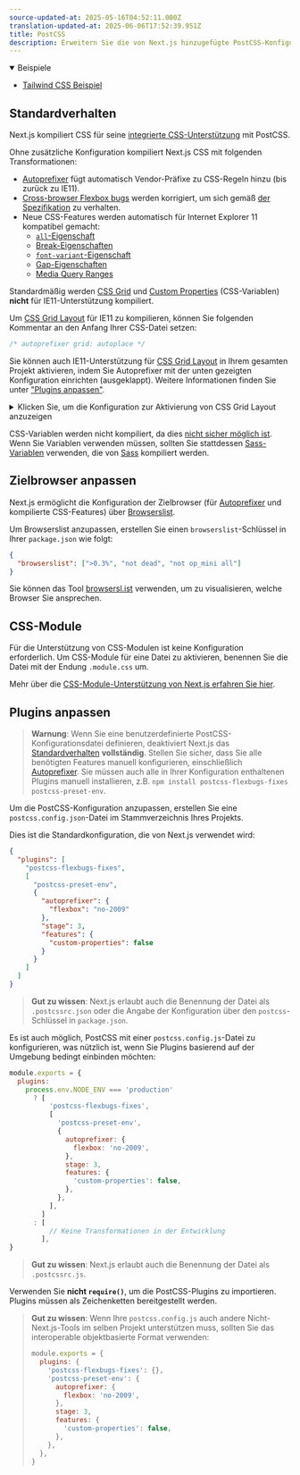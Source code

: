 ```yaml
---
source-updated-at: 2025-05-16T04:52:11.000Z
translation-updated-at: 2025-06-06T17:52:39.951Z
title: PostCSS
description: Erweitern Sie die von Next.js hinzugefügte PostCSS-Konfiguration und Plugins mit Ihren eigenen.
---
```


<details open>
  <summary>Beispiele</summary>

- [Tailwind CSS Beispiel](https://github.com/vercel/next.js/tree/canary/examples/with-tailwindcss)

</details>

## Standardverhalten

Next.js kompiliert CSS für seine [integrierte CSS-Unterstützung](/docs/pages/building-your-application/styling) mit PostCSS.

Ohne zusätzliche Konfiguration kompiliert Next.js CSS mit folgenden Transformationen:

- [Autoprefixer](https://github.com/postcss/autoprefixer) fügt automatisch Vendor-Präfixe zu CSS-Regeln hinzu (bis zurück zu IE11).
- [Cross-browser Flexbox bugs](https://github.com/philipwalton/flexbugs) werden korrigiert, um sich gemäß [der Spezifikation](https://www.w3.org/TR/css-flexbox-1/) zu verhalten.
- Neue CSS-Features werden automatisch für Internet Explorer 11 kompatibel gemacht:
  - [`all`-Eigenschaft](https://developer.mozilla.org/docs/Web/CSS/all)
  - [Break-Eigenschaften](https://developer.mozilla.org/docs/Web/CSS/break-after)
  - [`font-variant`-Eigenschaft](https://developer.mozilla.org/docs/Web/CSS/font-variant)
  - [Gap-Eigenschaften](https://developer.mozilla.org/docs/Web/CSS/gap)
  - [Media Query Ranges](https://developer.mozilla.org/docs/Web/CSS/Media_Queries/Using_media_queries#Syntax_improvements_in_Level_4)

Standardmäßig werden [CSS Grid](https://www.w3.org/TR/css-grid-1/) und [Custom Properties](https://developer.mozilla.org/docs/Web/CSS/var) (CSS-Variablen) **nicht** für IE11-Unterstützung kompiliert.

Um [CSS Grid Layout](https://developer.mozilla.org/docs/Web/CSS/grid) für IE11 zu kompilieren, können Sie folgenden Kommentar an den Anfang Ihrer CSS-Datei setzen:

```css
/* autoprefixer grid: autoplace */
```

Sie können auch IE11-Unterstützung für [CSS Grid Layout](https://developer.mozilla.org/docs/Web/CSS/grid) in Ihrem gesamten Projekt aktivieren, indem Sie Autoprefixer mit der unten gezeigten Konfiguration einrichten (ausgeklappt). Weitere Informationen finden Sie unter ["Plugins anpassen"](#customizing-plugins).

<details>
  <summary>Klicken Sie, um die Konfiguration zur Aktivierung von CSS Grid Layout anzuzeigen</summary>

```json filename="postcss.config.json"
{
  "plugins": [
    "postcss-flexbugs-fixes",
    [
      "postcss-preset-env",
      {
        "autoprefixer": {
          "flexbox": "no-2009",
          "grid": "autoplace"
        },
        "stage": 3,
        "features": {
          "custom-properties": false
        }
      }
    ]
  ]
}
```

</details>

CSS-Variablen werden nicht kompiliert, da dies [nicht sicher möglich ist](https://github.com/MadLittleMods/postcss-css-variables#caveats). Wenn Sie Variablen verwenden müssen, sollten Sie stattdessen [Sass-Variablen](https://sass-lang.com/documentation/variables) verwenden, die von [Sass](https://sass-lang.com/) kompiliert werden.

## Zielbrowser anpassen

Next.js ermöglicht die Konfiguration der Zielbrowser (für [Autoprefixer](https://github.com/postcss/autoprefixer) und kompilierte CSS-Features) über [Browserslist](https://github.com/browserslist/browserslist).

Um Browserslist anzupassen, erstellen Sie einen `browserslist`-Schlüssel in Ihrer `package.json` wie folgt:

```json filename="package.json"
{
  "browserslist": [">0.3%", "not dead", "not op_mini all"]
}
```

Sie können das Tool [browsersl.ist](https://browsersl.ist/?q=%3E0.3%25%2C+not+ie+11%2C+not+dead%2C+not+op_mini+all) verwenden, um zu visualisieren, welche Browser Sie ansprechen.

## CSS-Module

Für die Unterstützung von CSS-Modulen ist keine Konfiguration erforderlich. Um CSS-Module für eine Datei zu aktivieren, benennen Sie die Datei mit der Endung `.module.css` um.

Mehr über die [CSS-Module-Unterstützung von Next.js erfahren Sie hier](/docs/pages/building-your-application/styling).

## Plugins anpassen

> **Warnung**: Wenn Sie eine benutzerdefinierte PostCSS-Konfigurationsdatei definieren, deaktiviert Next.js das [Standardverhalten](#standardverhalten) **vollständig**. Stellen Sie sicher, dass Sie alle benötigten Features manuell konfigurieren, einschließlich [Autoprefixer](https://github.com/postcss/autoprefixer). Sie müssen auch alle in Ihrer Konfiguration enthaltenen Plugins manuell installieren, z.B. `npm install postcss-flexbugs-fixes postcss-preset-env`.

Um die PostCSS-Konfiguration anzupassen, erstellen Sie eine `postcss.config.json`-Datei im Stammverzeichnis Ihres Projekts.

Dies ist die Standardkonfiguration, die von Next.js verwendet wird:

```json filename="postcss.config.json"
{
  "plugins": [
    "postcss-flexbugs-fixes",
    [
      "postcss-preset-env",
      {
        "autoprefixer": {
          "flexbox": "no-2009"
        },
        "stage": 3,
        "features": {
          "custom-properties": false
        }
      }
    ]
  ]
}
```

> **Gut zu wissen**: Next.js erlaubt auch die Benennung der Datei als `.postcssrc.json` oder die Angabe der Konfiguration über den `postcss`-Schlüssel in `package.json`.

Es ist auch möglich, PostCSS mit einer `postcss.config.js`-Datei zu konfigurieren, was nützlich ist, wenn Sie Plugins basierend auf der Umgebung bedingt einbinden möchten:

```js filename="postcss.config.js"
module.exports = {
  plugins:
    process.env.NODE_ENV === 'production'
      ? [
          'postcss-flexbugs-fixes',
          [
            'postcss-preset-env',
            {
              autoprefixer: {
                flexbox: 'no-2009',
              },
              stage: 3,
              features: {
                'custom-properties': false,
              },
            },
          ],
        ]
      : [
          // Keine Transformationen in der Entwicklung
        ],
}
```

> **Gut zu wissen**: Next.js erlaubt auch die Benennung der Datei als `.postcssrc.js`.

Verwenden Sie **nicht `require()`**, um die PostCSS-Plugins zu importieren. Plugins müssen als Zeichenketten bereitgestellt werden.

> **Gut zu wissen**: Wenn Ihre `postcss.config.js` auch andere Nicht-Next.js-Tools im selben Projekt unterstützen muss, sollten Sie das interoperable objektbasierte Format verwenden:
>
> ```js
> module.exports = {
>   plugins: {
>     'postcss-flexbugs-fixes': {},
>     'postcss-preset-env': {
>       autoprefixer: {
>         flexbox: 'no-2009',
>       },
>       stage: 3,
>       features: {
>         'custom-properties': false,
>       },
>     },
>   },
> }
> ```